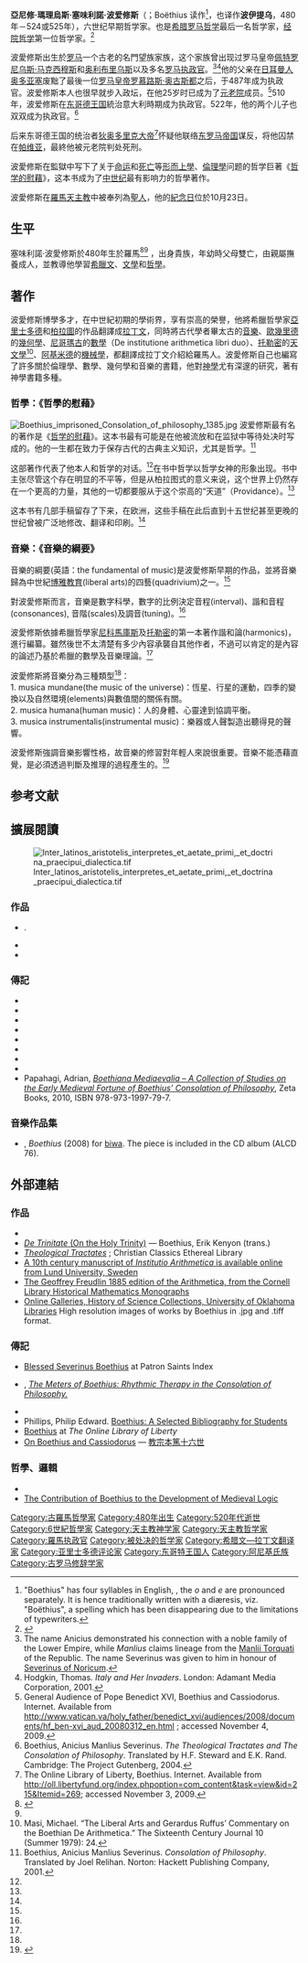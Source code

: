 {{Expand|time=2014-10-25T08:51:20+00:00}}
{{for|13世纪的阿威罗伊主义者“达西亚的波伊提乌”|:en:Boetius of Dacia}}

{{infobox philosopher
|name = 波爱修斯
|image = Boethius_initial_consolation_philosophy.jpg
|image_size = 200px
|caption = 《[[哲學的慰藉|哲學的慰藉]]》中波伊修斯正在教他的學生
|region = 西方哲学
|era = [[中世纪哲学|中世纪哲学]]
|birth_date = 480年
|birth_place =[[羅馬|羅馬]] [[奧多亞塞王國|奧多亞塞王國]]
|death_date = 524或525年
|death_place = [[東哥德王國|东哥特王国]][[帕维亚|帕维亚]]
|school_tradition =
|main_interests = [[共相问题|共相问题]]，[[宗教|宗教]]，[[音乐|音乐]]
|influences = [[柏拉图|柏拉图]]，[[亚里士多德|亚里士多德]]，[[西塞罗|西塞罗]]，[[塞內卡|塞內卡]]，[[普罗提诺|普罗提诺]]，[[波菲利|波菲利]]，[[希波的奥古斯丁|圣奥古斯丁]]，[[普罗克洛斯|普罗克洛斯]]
|influenced = 所有[[中世纪哲学|中世纪哲学]]（尤其是[[裘安纳·斯哥德·艾儒吉纳|裘安纳·斯哥德·艾儒吉纳]]，[[彼得·阿伯拉|彼得·阿伯拉]]，[[艾尔伯图斯·麦格努斯|大阿尔伯特]]，[[托马斯·阿奎那|托马斯·阿奎那]]，[[但丁|但丁]]）
|notable_ideas = {{link-en|命运之轮 (哲学)|Rota Fortunae}}
}}

{{Infobox Saint
|name= 聖塞味利諾·波田 <br /> St. Severinus Boëthius
|birth_date=480年
|death_date=524/525年 (約44歲)
|feast_day=10月23日
|venerated_in=[[羅馬天主教|羅馬天主教]]
|image=
|imagesize=200px
|caption=
|birth_place=[[羅馬|羅馬]] [[奧多亞塞王國|奧多亞塞王國]]
|death_place=[[帕維亞|帕維亞]] [[東哥特王國|東哥特王國]]
|titles= 殉道
|beatified_date=
|beatified_place=
|beatified_by=
|canonized_date=1883年12月25日
|canonized_place=[[羅馬|羅馬]]
|canonized_by=[[利奥十三世|教宗良十三世]]
|attributes= 棕櫚枝
|patronage=
|major_shrine=[[帕維亞|帕維亞]] {{link-it|聖伯多祿金頂聖殿|Basilica di San Pietro in Ciel d'Oro}}
|suppressed_date=
|issues=
|influences=[[柏拉图|柏拉图]]，[[亚里士多德|亚里士多德]]，[[西塞罗|西塞罗]]，[[塞內卡|塞內卡]]，[[普罗提诺|普罗提诺]]，[[波菲利|波菲利]]，[[希波的奥古斯丁|圣奥古斯丁]]，[[普罗克洛斯|普罗克洛斯]]
|influenced=所有[[中世紀哲學|中世纪哲学家]]（尤其是[[裘安纳·斯哥德·艾儒吉纳|裘安纳·斯哥德·艾儒吉纳]]，[[彼得·阿伯拉|彼得·阿伯拉]]，[[艾尔伯图斯·麦格努斯|亞尔伯特]]，[[托马斯·阿奎那|托马斯·阿奎那]]，[[但丁|但丁]]）
|major_works=[[哲學的慰藉|哲學的慰藉]]
}}

'''亞尼修·瑪理烏斯·塞味利諾·波爱修斯'''（{{lang-la|Anicius Manlius Severinus Boëthius}}；Boëthius 读作{{IPAc-en|b|oʊ|ˈ|iː|θ|i|.|ə|s}}<ref>"Boethius" has four syllables in English, {{IPAc-en|b|oʊ|ˈ|iː|th|i|.|ə|s}}, the ''o'' and ''e'' are pronounced separately. It is hence traditionally written with a diæresis, viz. "Boëthius", a spelling which has been disappearing due to the limitations of typewriters.</ref>，也译作'''波伊提乌'''，480年－524或525年），六世纪早期哲学家。也是[[古希腊哲学|希腊罗马哲学]]最后一名哲学家，[[经院哲学|经院哲学]]第一位哲学家。<ref>{{Cite book|title=神学论文集-哲学的慰藉|last=波爱修斯|first=亚尼修|publisher=商务印书馆|year=2016|isbn=9787100089715|location=北京|pages=|at=英译者序言}}</ref>

波愛修斯出生於[[罗马|罗马]]一个古老的名門望族{{link-en|安尼修斯|Anicia (gens)}}家族，这个家族曾出现过罗马皇帝[[佩特罗尼乌斯·马克西穆斯|佩特罗尼乌斯·马克西穆斯]]和[[奥利布里乌斯|奥利布里乌斯]]以及多名[[罗马执政官|罗马执政官]]。<ref>The name Anicius demonstrated his connection with a noble family of the Lower Empire, while ''Manlius'' claims lineage from the [[Manlia_(gens)|Manlii Torquati]] of the Republic. The name Severinus was given to him in honour of [[Severinus_of_Noricum|Severinus of Noricum]].</ref><ref name="v">Hodgkin, Thomas. ''Italy and Her Invaders''. London: Adamant Media Corporation, 2001.</ref>他的父亲{{lang|en|Flavius Manlius Boethius}}在[[日耳曼人|日耳曼人]][[奥多亚塞|奥多亚塞]]废黜了最後一位[[罗马皇帝|罗马皇帝]][[罗慕路斯·奥古斯都|罗慕路斯·奥古斯都]]之后，于487年成为执政官。波爱修斯本人也很早就步入政坛，在他25岁时已成为了[[罗马元老院|元老院]]成员。<ref name="po">General Audience of Pope Benedict XVI, Boethius and Cassiodorus. Internet. Available from http://www.vatican.va/holy_father/benedict_xvi/audiences/2008/documents/hf_ben-xvi_aud_20080312_en.html {{Wayback|url=http://www.vatican.va/holy_father/benedict_xvi/audiences/2008/documents/hf_ben-xvi_aud_20080312_en.html |date=20081228052658 }}; accessed November 4, 2009.</ref>510年，波爱修斯在[[东哥德王国|东哥德王国]]統治意大利時期成为执政官。522年，他的两个儿子也双双成为执政官。<ref name="multiply">Boethius, Anicius Manlius Severinus. ''The Theological Tractates and The Consolation of Philosophy''. Translated by H.F. Steward and E.K. Rand. Cambridge: The Project Gutenberg, 2004.</ref>

后来东哥德王国的统治者[[狄奥多里克大帝|狄奥多里克大帝]]<ref name="mu">The Online Library of Liberty, Boethius. Internet. Available from http://oll.libertyfund.org/index.phpoption=com_content&task=view&id=215&Itemid=269; accessed November 3, 2009.</ref>怀疑他联络[[拜占庭帝国|东罗马帝国]]谋反，将他囚禁在[[帕维亚|帕维亚]]，最終他被元老院判处死刑。

波愛修斯在監獄中写下了关于[[命运|命运]]和[[死亡|死亡]]等[[形而上學|形而上學]]、[[倫理學|倫理學]]问题的哲学巨著《[[哲学的慰藉|哲学的慰藉]]》，这本书成为了[[中世纪|中世纪]]最有影响力的哲學著作。

波愛修斯在[[羅馬天主教|羅馬天主教]]中被奉列為[[基督教聖人|聖人]]，他的[[羅馬天主教聖人歷|紀念日]]位於10月23日。

== 生平 ==
塞味利諾·波愛修斯於480年生於羅馬<ref name="KaylorPhillips2012">{{citation|author1=Noel Harold Kaylor|author2=Philip Edward Phillips|title=A Companion to Boethius in the Middle Ages|url=http://books.google.com/books?id=B_secKlFKB0C&pg=PA1|accessdate=19 January 2013|date=3 May 2012|publisher=BRILL|isbn=978-90-04-18354-4|pages=1–|archive-date=2020-07-27|archive-url=https://web.archive.org/web/20200727133405/https://books.google.com/books?id=B_secKlFKB0C&pg=PA1|dead-url=no}}</ref><ref name="v"/> ，出身貴族，年幼時父母雙亡，由親屬{{link-en|西瑪古|Quintus Aurelius Memmius Symmachus}}撫養成人，並教導他學習[[希臘文|希臘文]]、[[文學|文學]]和[[哲學|哲學]]。

== 著作 ==
波愛修斯博學多才，在中世紀初期的學術界，享有崇高的榮譽，他將希臘哲學家[[亞里士多德|亞里士多德]]和[[柏拉圖|柏拉圖]]的作品翻譯成[[拉丁文|拉丁文]]，同時將古代學者畢太古的[[音樂|音樂]]、[[歐幾里德|歐幾里德]]的[[幾何學|幾何學]]、[[尼哥瑪古|尼哥瑪古]]的[[數學|數學]]（De institutione arithmetica libri duo）、[[托勒密|托勒密]]的[[天文學|天文學]]<ref name="a">Masi, Michael. “The Liberal Arts and Gerardus Ruffus’ Commentary on the Boethian De Arithmetica.” The Sixteenth Century Journal 10 (Summer 1979): 24.</ref>、[[阿基米德|阿基米德]]的[[機械學|機械學]]，都翻譯成拉丁文介紹給羅馬人。波愛修斯自己也編寫了許多關於倫理學、數學、幾何學和音樂的書籍，他對[[神學|神學]]尤有深邃的研究，著有神學書籍多種。

===哲學：《哲學的慰藉》===
[[File:Boethius_imprisoned_Consolation_of_philosophy_1385.jpg|thumb]]
波爱修斯最有名的著作是《[[哲学的慰藉|哲学的慰藉]]》。这本书最有可能是在他被流放和在监狱中等待处决时写成的。他的一生都在致力于保存古代的古典主义知识，尤其是哲学。<ref name="multiple">Boethius, Anicius Manlius Severinus. ''Consolation of Philosophy''. Translated by Joel Relihan. Norton: Hackett Publishing Company, 2001.</ref>

这部著作代表了他本人和哲学的对话。<ref name="multiple"/>在书中哲学以哲学女神的形象出现。书中主张尽管这个存在明显的不平等，但是从柏拉图式的意义来说，这个世界上仍然存在一个更高的力量，其他的一切都要服从于这个崇高的“天道”（Providance）。<ref name="mu"/>

这本书有几部手稿留存了下来，在欧洲，这些手稿在此后直到十五世纪甚至更晚的世纪曾被广泛地修改、翻译和印刷。<ref name="multiple"/>

=== 音樂：《音樂的綱要》 ===
音樂的綱要(英語：the fundamental of music)是波愛修斯早期的作品，並將音樂歸為中世紀[[cmn:博雅教育|博雅教育]](liberal arts)的四藝(quadrivium)之一。<ref name=":0" />

對波愛修斯而言，音樂是數字科學，數字的比例決定音程(interval)、諧和音程(consonances), 音階(scales)及調音(tuning)。<ref name=":0" />

波愛修斯依據希臘哲學家[[尼科馬庫斯|尼科馬庫斯]]及[[托勒密|托勒密]]的第一本著作諧和論(harmonics)，進行編纂。雖然後世不太清楚有多少內容承襲自其他作者，不過可以肯定的是內容的論述乃基於希臘的數學及音樂理論。<ref name=":0" />

波愛修斯將音樂分為三種類型<ref name=":0" />：<br />
1. musica mundane(the music of the universe)：恆星、行星的運動，四季的變換以及自然環境(elements)與數值間的關係有關。<br />
2. musica humana(human music)：人的身體、心靈達到協調平衡。<br />
3. musica instrumentalis(instrumental music)：樂器或人聲製造出聽得見的聲響。

波愛修斯強調音樂影響性格，故音樂的修習對年輕人來說很重要。音樂不能憑藉直覺，是必須透過判斷及推理的過程產生的。<ref name=":0">{{Cite book|title=A HISTORY OF WESTERN MUSIC|url=https://archive.org/details/historyofwestern0000grou_v9d4|last=BURKHOLDER|first=J.PETER|publisher=W.W. Norton & Company|year=2005|isbn=0-393-97991-1|location=New York‧ London|pages=41、42}}</ref>


==参考文献==
{{reflist}}

== 擴展閱讀 ==
[[File:Inter_latinos_aristotelis_interpretes_et_aetate_primi,_et_doctrina_praecipui_dialectica.tif|thumb]]
===作品===
* {{citation|surname1=James |given1=H. R. (translator) [1897] |year=2007 |title=The Consolation of Philosophy of Boethius |publisher=eBooks @ Adelaide |place=The [[University_of_Adelaide|University of Adelaide]] |url=http://etext.library.adelaide.edu.au/b/boethius/ |deadurl=yes |archiveurl=https://web.archive.org/web/20070427131932/http://etext.library.adelaide.edu.au/b/boethius/ |archivedate=2007-04-27 }}.
*{{cite book |last=Boethius |first=Anicius Manlius Severinus |editor=Gottfried Friedlein |title=Anicii Manlii Torquati Severini Boetii De institutione arithmetica libri duo: De institutione musica libri quinque. Accedit geometria quae fertur Boetii |url=http://books.google.com/books?id=VwS0VRBsJLgC |accessdate=2008-08-03 |year=1867 |publisher=in aedibus B.G. Teubneri |pages=1–173 |chapter=Boetii De institutione arithmetica libri duo |chapterurl=http://books.google.com/books?id=VwS0VRBsJLgC&printsec=titlepage&source=gbs_summary_r&cad=0#PPA1,M1 |language=la |archive-date=2021-03-07 |archive-url=https://web.archive.org/web/20210307124930/https://books.google.com/books?id=VwS0VRBsJLgC |dead-url=no }}
*{{cite book |last=Boethius |first=Anicius Manlius Severinus |editor=Gottfried Friedlein |title=Anicii Manlii Torquati Severini Boetii De institutione arithmetica libri duo: De institutione musica libri quinque. Accedit geometria quae fertur Boetii |url=http://books.google.com/books?id=VwS0VRBsJLgC |accessdate=2008-08-03 |year=1867 |publisher=in aedibus B.G. Teubneri |pages=177–371 |chapter=Boetii De institutione musica libri quinque |chapterurl=http://books.google.com/books?id=VwS0VRBsJLgC&printsec=titlepage&source=gbs_summary_r&cad=0#PRA1-PA177,M1 |language=la |archive-date=2021-03-07 |archive-url=https://web.archive.org/web/20210307124930/https://books.google.com/books?id=VwS0VRBsJLgC |dead-url=no }}

===傳記===
*{{cite book |last=Attwater |first=Donald |author2=Catherine Rachel John |year=1995 |title=The Penguin Dictionary of Saints |url=https://archive.org/details/penguindictionar03edattw |isbn=0-14-051312-4 |location=London |oclc=34361179 |publisher=Penguin Books}}
*{{cite book | last = Baird | first = Forrest E. | authorlink = |author2=Walter Kaufmann | title = From Plato to Derrida | publisher = Pearson Prentice Hall | year = 2008 | location = Upper Saddle River, New Jersey | pages = | url = | doi = | id = | isbn = 0-13-158591-6 }}
*{{cite book |last=Chadwick |first=Henry |year=1981 |title=Boethius, the Consolations of Music, Logic, Theology, and Philosophy |isbn=0-19-826549-2 |publisher=Clarendon Press |location=Oxford |oclc=8533668}}
*{{cite book |last=Colish |first=Marcia L. |year=2002 |title=Medieval Foundations of the Western Intellectual Tradition, 400-1400 |isbn=0-300-07852-8 |publisher=Yale University Press |location=New Haven |oclc=185694056}}
*{{cite book |last=Magee |first=John |year=1989 |title=Boethius on Signification and Mind |isbn=9-0040-9096-7 |publisher=Brill |location=Leiden}}
*{{cite book |last=Marenbon |first=John |year=2004 |title=Boethius |isbn=0-19-513407-9 |publisher=Oxford University Press |location=Oxford  |oclc=186379876}}
*{{cite book |last=Marenbon |first=John |year=2009 |title=The Cambridge Companion to Boethius |isbn=0-52-187266-9 |publisher=Cambridge University Press |location=Cambridge}}
*{{cite book |last=Westfall |first=Joseph |editor-first=Jon |editor-last=Stewart |title=Kierkegaard and the Patristic and Medieval Traditions |publisher=Ashgate |year=2008 |pages=207–222 |chapter=Boethius: Kierkegaard and ''The Consolation'' |isbn=9780754663911}}
* Papahagi, Adrian, [https://web.archive.org/web/20110709192731/http://www.zetabooks.com/new-releases/adrian-papahagi-boethiana-mediaevalia.html  ''Boethiana Mediaevalia – A Collection of Studies on the Early Medieval Fortune of Boethius’ Consolation of Philosophy''], Zeta Books, 2010, ISBN 978-973-1997-79-7.

===音樂作品集===
* {{link-en|Carlo Forlivesi|Carlo Forlivesi}}, ''Boethius'' (2008) for [[biwa|biwa]]. The piece is included in the CD album ''{{link-en|Silenziosa Luna|Silenziosa Luna}}'' (ALCD 76).

== 外部連結 ==
=== 作品 ===
{{wikisource author|Anicius Manlius Severinus Boethius}}
{{Wikiquote}}
{{Commons category|Anicius Manlius Torquatus Severinus Boethius}}
{{wikisourcelang|la|Anicius Manlius Torquatus Severinus Boethius|Anicius Manlius Torquatus Severinus Boethius}}
* {{gutenberg author|id=Anicius_Manlius_Severinus_Boethius|name=Anicius Manlius Severinus Boethius}}
* [http://pvspade.com/Logic/docs/BoethiusDeTrin.pdf ''De Trinitate'' (On the Holy Trinity)] {{Wayback|url=http://pvspade.com/Logic/docs/BoethiusDeTrin.pdf |date=20120207050745 }} — Boethius, Erik Kenyon (trans.)
* [http://www.ccel.org/ccel/boethius/tracts.toc.html ''Theological Tractates''] {{Wayback|url=http://www.ccel.org/ccel/boethius/tracts.toc.html |date=20201023215538 }}; Christian Classics Ethereal Library
* [https://web.archive.org/web/20020905034243/http://laurentius.lub.lu.se/volumes/Mh_1/ A 10th century manuscript of ''Institutio Arithmetica'' is available online from Lund University, Sweden]
* [http://historical.library.cornell.edu/cgi-bin/cul.math/docviewer?did=cdl274&seq=3 The Geoffrey Freudlin 1885 edition of the Arithmetica, from the Cornell Library Historical Mathematics Monographs] {{Wayback|url=http://historical.library.cornell.edu/cgi-bin/cul.math/docviewer?did=cdl274&seq=3 |date=20051223183201 }}
*[http://hos.ou.edu/galleries/02LateAncient/Boethius/ Online Galleries, History of Science Collections, University of Oklahoma Libraries] {{Wayback|url=http://hos.ou.edu/galleries/02LateAncient/Boethius/ |date=20201113103207 }} High resolution images of works by Boethius in .jpg and .tiff format.

=== 傳記 ===
* [https://web.archive.org/web/20080420181214/http://saints.sqpn.com/saints0g.htm Blessed Severinus Boethius] at Patron Saints Index
* {{link-en|Stephen J. Blackwood|Stephen J. Blackwood}}, [https://web.archive.org/web/20100803040230/https://etd.library.emory.edu/view/record/pid/emory:7r5f2 ''The Meters of Boethius: Rhythmic Therapy in the Consolation of Philosophy.'']
* {{MacTutor Biography|id=Boethius}}
* Phillips, Philip Edward. [http://boethius.blogspot.com/p/bibliography.html Boethius: A Selected Bibliography for Students] {{Wayback|url=http://boethius.blogspot.com/p/bibliography.html |date=20140907085758 }}
* [http://oll.libertyfund.org/Home3/AuthorBioPage.php?recordID=0054 Boethius] {{Wayback|url=http://oll.libertyfund.org/Home3/AuthorBioPage.php?recordID=0054 |date=20070416104741 }} at ''The Online Library of Liberty''
* [http://www.vatican.va/holy_father/benedict_xvi/audiences/2008/documents/hf_ben-xvi_aud_20080312_en.html On Boethius and Cassiodorus] {{Wayback|url=http://www.vatican.va/holy_father/benedict_xvi/audiences/2008/documents/hf_ben-xvi_aud_20080312_en.html |date=20081228052658 }} — [[教宗本篤十六世|教宗本篤十六世]]

=== 哲學、邏輯 ===
* {{sep entry|boethius|Anicius Manlius Severinus Boethius|John Marenbon}}
* [http://www.ontology.co/boethius-logic.htm The Contribution of Boethius to the Development of Medieval Logic]{{dead link|date=2018年3月 |bot=InternetArchiveBot |fix-attempted=yes }}

{{宗教哲学}}
{{中世紀哲學}}
{{古希臘數學}}
{{最後的羅馬人}}
{{Authority control}}
[[Category:古羅馬哲學家|Category:古羅馬哲學家]]
[[Category:480年出生|Category:480年出生]]
[[Category:520年代逝世|Category:520年代逝世]]
[[Category:6世紀哲學家|Category:6世紀哲學家]]
[[Category:天主教神学家|Category:天主教神学家]]
[[Category:天主教哲学家|Category:天主教哲学家]]
[[Category:羅馬执政官|Category:羅馬执政官]]
[[Category:被处决的哲学家|Category:被处决的哲学家]]
[[Category:希腊文—拉丁文翻译家|Category:希腊文—拉丁文翻译家]]
[[Category:亚里士多德评论家|Category:亚里士多德评论家]]
[[Category:东哥特王国人|Category:东哥特王国人]]
[[Category:阿尼基氏族|Category:阿尼基氏族]]
[[Category:古罗马修辞学家|Category:古罗马修辞学家]]